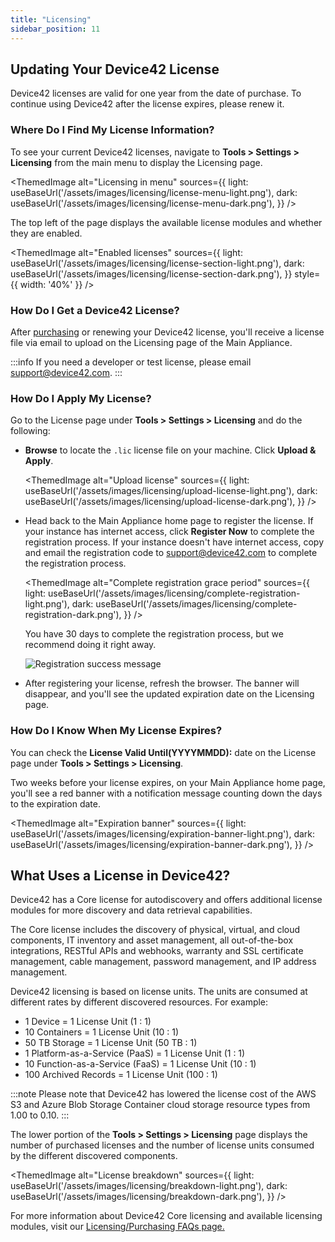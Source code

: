 ```yaml
---
title: "Licensing"
sidebar_position: 11
---
```



## Updating Your Device42 License

Device42 licenses are valid for one year from the date of purchase. To continue using Device42 after the license expires, please renew it.

### Where Do I Find My License Information?

To see your current Device42 licenses, navigate to **Tools > Settings > Licensing** from the main menu to display the Licensing page.

<ThemedImage
  alt="Licensing in menu"
  sources={{
    light: useBaseUrl('/assets/images/licensing/license-menu-light.png'),
    dark: useBaseUrl('/assets/images/licensing/license-menu-dark.png'),
  }}
/>

The top left of the page displays the available license modules and whether they are enabled.

<ThemedImage
  alt="Enabled licenses"
  sources={{
    light: useBaseUrl('/assets/images/licensing/license-section-light.png'),
    dark: useBaseUrl('/assets/images/licensing/license-section-dark.png'),
  }}
  style={{ width: '40%' }} 
/>

### How Do I Get a Device42 License?

After [purchasing](https://www.device42.com/pricing/?nab=0) or renewing your Device42 license, you'll receive a license file via email to upload on the Licensing page of the Main Appliance. 

:::info
If you need a developer or test license, please email [support@device42.com](mailto:support@device42.com).
:::

### How Do I Apply My License?

Go to the License page under **Tools > Settings > Licensing** and do the following: 

- **Browse** to locate the `.lic` license file on your machine. Click **Upload & Apply**.

  <ThemedImage
    alt="Upload license"
    sources={{
      light: useBaseUrl('/assets/images/licensing/upload-license-light.png'),
      dark: useBaseUrl('/assets/images/licensing/upload-license-dark.png'),
    }}
  />

- Head back to the Main Appliance home page to register the license. If your instance has internet access, click **Register Now** to complete the registration process. If your instance doesn't have internet access, copy and email the registration code to [support@device42.com](mailto:support@device42.com) to complete the registration process.

  <ThemedImage
    alt="Complete registration grace period"
    sources={{
      light: useBaseUrl('/assets/images/licensing/complete-registration-light.png'),
      dark: useBaseUrl('/assets/images/licensing/complete-registration-dark.png'),
    }}
  />

  You have 30 days to complete the registration process, but we recommend doing it right away.

  ![Registration success message](/assets/images/licensing/success-message-dark.png)

- After registering your license, refresh the browser. The banner will disappear, and you'll see the updated expiration date on the Licensing page.

### How Do I Know When My License Expires?

You can check the **License Valid Until(YYYYMMDD):** date on the License page under **Tools > Settings > Licensing**.

Two weeks before your license expires, on your Main Appliance home page, you'll see a red banner with a notification message counting down the days to the expiration date. 

<ThemedImage
  alt="Expiration banner"
  sources={{
    light: useBaseUrl('/assets/images/licensing/expiration-banner-light.png'),
    dark: useBaseUrl('/assets/images/licensing/expiration-banner-dark.png'),
  }}
/>

## What Uses a License in Device42?

Device42 has a Core license for autodiscovery and offers additional license modules for more discovery and data retrieval capabilities.

The Core license includes the discovery of physical, virtual, and cloud components, IT inventory and asset management, all out-of-the-box integrations, RESTful APIs and webhooks, warranty and SSL certificate management, cable management, password management, and IP address management.

Device42 licensing is based on license units. The units are consumed at different rates by different discovered resources. For example:

- 1 Device = 1 License Unit (1 : 1)
- 10 Containers = 1 License Unit (10 : 1)
- 50 TB Storage = 1 License Unit (50 TB : 1)
- 1 Platform-as-a-Service (PaaS) = 1 License Unit (1 : 1)
- 10 Function-as-a-Service (FaaS) = 1 License Unit (10 : 1)
- 100 Archived Records = 1 License Unit (100 : 1)

:::note
Please note that Device42 has lowered the license cost of the AWS S3 and Azure Blob Storage Container cloud storage resource types from 1.00 to 0.10.
:::

The lower portion of the **Tools > Settings > Licensing** page displays the number of purchased licenses and the number of license units consumed by the different discovered components.

<ThemedImage
  alt="License breakdown"
  sources={{
    light: useBaseUrl('/assets/images/licensing/breakdown-light.png'),
    dark: useBaseUrl('/assets/images/licensing/breakdown-dark.png'),
  }}
/>

For more information about Device42 Core licensing and available licensing modules, visit our [Licensing/Purchasing FAQs page.](https://www.device42.com/company/faqs/?__hstc=51647990.ff5a79f118fd1dd66635c3ee1a2d193e.1631544705170.1639762215281.1640032949648.107&__hssc=51647990.2.1640032949648&__hsfp=1853336022)
